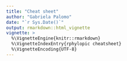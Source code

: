 ```yaml
---
title: "Cheat sheet"
author: "Gabriela Palomo"
date: "`r Sys.Date()`"
output: rmarkdown::html_vignette
vignette: >
  %\VignetteEngine{knitr::rmarkdown}
  %\VignetteIndexEntry{rphylopic cheatsheet}
  %\VignetteEncoding{UTF-8}
---
```


